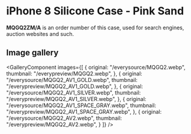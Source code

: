 
# iPhone 8 Silicone Case - Pink Sand

<Callout type='info' emoji='👉🏻'>**MQGQ2ZM/A** is an order number of this case, used for search engines, auction websites and such.</Callout>

## Image gallery

<GalleryComponent
    images={[
      {
        original: "/everysource/MQGQ2.webp",
        thumbnail: "/everypreview/MQGQ2.webp",
      },
      {
        original: "/everysource/MQGQ2_AV1_GOLD.webp",
        thumbnail: "/everypreview/MQGQ2_AV1_GOLD.webp",
      },
      {
        original: "/everysource/MQGQ2_AV1_SILVER.webp",
        thumbnail: "/everypreview/MQGQ2_AV1_SILVER.webp",
      },
      {
        original: "/everysource/MQGQ2_AV1_SPACE_GRAY.webp",
        thumbnail: "/everypreview/MQGQ2_AV1_SPACE_GRAY.webp",
      },
      {
        original: "/everysource/MQGQ2_AV2.webp",
        thumbnail: "/everypreview/MQGQ2_AV2.webp",
      }
    ]}
  />
